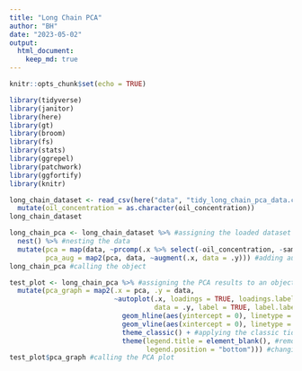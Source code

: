 ```yaml
---
title: "Long Chain PCA"
author: "BH"
date: "2023-05-02"
output: 
  html_document:
    keep_md: true
---
```


```r
knitr::opts_chunk$set(echo = TRUE)
```


```r

library(tidyverse)
library(janitor)
library(here)
library(gt)
library(broom) 
library(fs)
library(stats)
library(ggrepel)
library(patchwork)
library(ggfortify)
library(knitr)

```



```r

long_chain_dataset <- read_csv(here("data", "tidy_long_chain_pca_data.csv")) %>%
  mutate(oil_concentration = as.character(oil_concentration))
long_chain_dataset

```



```r

long_chain_pca <- long_chain_dataset %>% #assigning the loaded dataset to an object
  nest() %>% #nesting the data
  mutate(pca = map(data, ~prcomp(.x %>% select(-oil_concentration, -sample_id), center = TRUE, scale = TRUE)), #performing a PCA while distinguishing results based on the sites and sample IDs
         pca_aug = map2(pca, data, ~augment(.x, data = .y))) #adding augmented data from the PCA to the dataset 
long_chain_pca #calling the object

```



```r

test_plot <- long_chain_pca %>% #assigning the PCA results to an object
  mutate(pca_graph = map2(.x = pca, .y = data, 
                          ~autoplot(.x, loadings = TRUE, loadings.label = TRUE, loadings.label.repel = TRUE, loadings.colour = "black", loadings.label.colour = "black",
                                    data = .y, label = TRUE, label.label = "sample_id", label.repel = TRUE, colour = "oil_concentration", face = "bold") + #plotting the results of the PCA
                            geom_hline(aes(yintercept = 0), linetype = "dashed", alpha = 0.5) + #adding a dashed horizontal line on y=0
                            geom_vline(aes(xintercept = 0), linetype = "dashed", alpha = 0.5) + #adding a dashed vertical line on x=0
                            theme_classic() + #applying the classic tidyverse theme to the plot
                            theme(legend.title = element_blank(), #removing the legend title
                                  legend.position = "bottom"))) #changing the position of the legend
test_plot$pca_graph #calling the PCA plot

```

